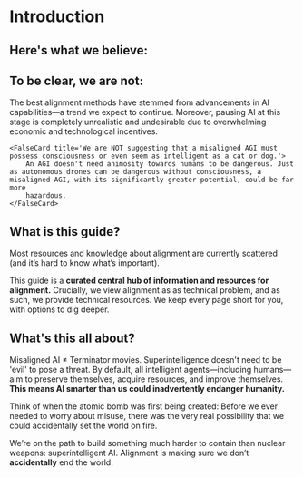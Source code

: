 
# Introduction

## Here's what we believe:

<Values />


## To be clear, we are not:

<div className='space-y-10'>
    <FalseCard title='We do NOT advocate for slowing or pausing AI capabilities research.'>
        The best alignment methods have stemmed from advancements in AI capabilities—a trend we expect to continue. Moreover, pausing AI at this stage is completely unrealistic and undesirable due to overwhelming economic and
        technological incentives.
    </FalseCard>

    <FalseCard title='We are NOT suggesting that a misaligned AGI must possess consciousness or even seem as intelligent as a cat or dog.'>
        An AGI doesn't need animosity towards humans to be dangerous. Just as autonomous drones can be dangerous without consciousness, a misaligned AGI, with its significantly greater potential, could be far more
        hazardous.
    </FalseCard>
</div>



## What is this guide?

Most resources and knowledge about alignment are currently scattered (and it’s hard to know what’s important).

This guide is a <b>curated central hub of information and resources for alignment.</b> Crucially, we view alignment as as technical problem, and as such, we provide technical resources. We keep every page short for you, with options to dig deeper.

## What's this all about?

Misaligned AI ≠ Terminator movies. Superintelligence doesn't need to be 'evil' to pose a threat. By default, all intelligent agents—including
humans—aim to preserve themselves, acquire resources, and improve themselves. <b>This means AI smarter than us could inadvertently endanger humanity.</b>

Think of when the atomic bomb was first being created: Before we ever needed to worry about misuse, there was the very real possibility that we could accidentally set the world on fire.

We’re on the path to build something much harder to contain than nuclear weapons: superintelligent AI. Alignment is making sure we don’t <b>accidentally</b> end the world.
